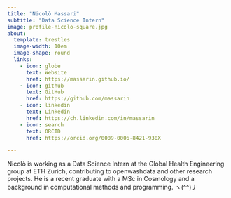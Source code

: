```yaml
---
title: "Nicolò Massari"
subtitle: "Data Science Intern"
image: profile-nicolo-square.jpg
about:
  template: trestles
  image-width: 10em
  image-shape: round
  links:
    - icon: globe
      text: Website
      href: https://massarin.github.io/
    - icon: github
      text: GitHub
      href: https://github.com/massarin
    - icon: linkedin
      text: Linkedin
      href: https://ch.linkedin.com/in/massarin
    - icon: search
      text: ORCID
      href: https://orcid.org/0009-0006-8421-930X

---
```


Nicolò is working as a Data Science Intern at the Global Health Engineering group at ETH Zurich, contributing to openwashdata and other research projects. He is a recent graduate with a MSc in Cosmology and a background in computational methods and programming. ヽ(^^)丿
